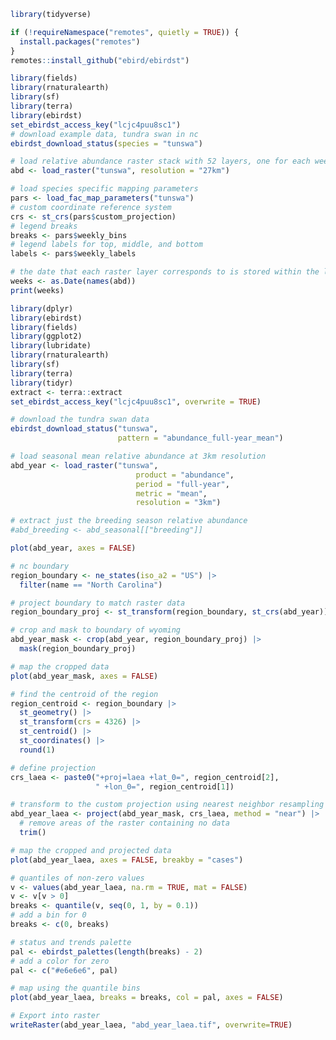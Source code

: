 ```r
library(tidyverse)
```

```r
if (!requireNamespace("remotes", quietly = TRUE)) {
  install.packages("remotes")
}
remotes::install_github("ebird/ebirdst")

```

```r
library(fields)
library(rnaturalearth)
library(sf)
library(terra)
library(ebirdst)
set_ebirdst_access_key("lcjc4puu8sc1")
# download example data, tundra swan in nc
ebirdst_download_status(species = "tunswa")

# load relative abundance raster stack with 52 layers, one for each week
abd <- load_raster("tunswa", resolution = "27km")

# load species specific mapping parameters
pars <- load_fac_map_parameters("tunswa")
# custom coordinate reference system
crs <- st_crs(pars$custom_projection)
# legend breaks
breaks <- pars$weekly_bins
# legend labels for top, middle, and bottom
labels <- pars$weekly_labels

# the date that each raster layer corresponds to is stored within the labels
weeks <- as.Date(names(abd))
print(weeks)
```

```r
library(dplyr)
library(ebirdst)
library(fields)
library(ggplot2)
library(lubridate)
library(rnaturalearth)
library(sf)
library(terra)
library(tidyr)
extract <- terra::extract
set_ebirdst_access_key("lcjc4puu8sc1", overwrite = TRUE)

# download the tundra swan data
ebirdst_download_status("tunswa",
                        pattern = "abundance_full-year_mean")

# load seasonal mean relative abundance at 3km resolution
abd_year <- load_raster("tunswa", 
                            product = "abundance", 
                            period = "full-year",
                            metric = "mean",
                            resolution = "3km")

# extract just the breeding season relative abundance
#abd_breeding <- abd_seasonal[["breeding"]]
```

```r
plot(abd_year, axes = FALSE)
```

```r
# nc boundary
region_boundary <- ne_states(iso_a2 = "US") |> 
  filter(name == "North Carolina")

# project boundary to match raster data
region_boundary_proj <- st_transform(region_boundary, st_crs(abd_year))

# crop and mask to boundary of wyoming
abd_year_mask <- crop(abd_year, region_boundary_proj) |> 
  mask(region_boundary_proj)

# map the cropped data
plot(abd_year_mask, axes = FALSE)
```

```r
# find the centroid of the region
region_centroid <- region_boundary |> 
  st_geometry() |> 
  st_transform(crs = 4326) |> 
  st_centroid() |> 
  st_coordinates() |> 
  round(1)

# define projection
crs_laea <- paste0("+proj=laea +lat_0=", region_centroid[2],
                   " +lon_0=", region_centroid[1])

# transform to the custom projection using nearest neighbor resampling
abd_year_laea <- project(abd_year_mask, crs_laea, method = "near") |> 
  # remove areas of the raster containing no data
  trim()

# map the cropped and projected data
plot(abd_year_laea, axes = FALSE, breakby = "cases")
```

```r
# quantiles of non-zero values
v <- values(abd_year_laea, na.rm = TRUE, mat = FALSE)
v <- v[v > 0]
breaks <- quantile(v, seq(0, 1, by = 0.1))
# add a bin for 0
breaks <- c(0, breaks)

# status and trends palette
pal <- ebirdst_palettes(length(breaks) - 2)
# add a color for zero
pal <- c("#e6e6e6", pal)

# map using the quantile bins
plot(abd_year_laea, breaks = breaks, col = pal, axes = FALSE)
```

```r
# Export into raster 
writeRaster(abd_year_laea, "abd_year_laea.tif", overwrite=TRUE)
```

